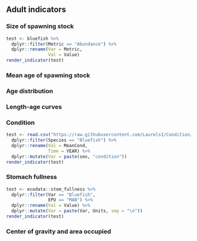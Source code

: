 ## Adult indicators

### Size of spawning stock
```r
test <- bluefish %>%
  dplyr::filter(Metric == "Abundance") %>%
  dplyr::rename(Var = Metric,
                Val = Value)
render_indicator(test)
```

### Mean age of spawning stock

### Age distribution

### Length-age curves

### Condition
```r
test <- read.csv("https://raw.githubusercontent.com/Laurels1/Condition/master/data/AnnualRelCond2018_MAB.csv") %>%
  dplyr::filter(Species == "Bluefish") %>%
  dplyr::rename(Val = MeanCond,
                Time = YEAR) %>%
  dplyr::mutate(Var = paste(sex, "condition"))
render_indicator(test)
```

### Stomach fullness
```r
test <- ecodata::stom_fullness %>% 
  dplyr::filter(Var == "Bluefish",
                EPU == "MAB") %>%
  dplyr::rename(Val = Value) %>%
  dplyr::mutate(Var = paste(Var, Units, sep = "\n"))
render_indicator(test)
```

### Center of gravity and area occupied

